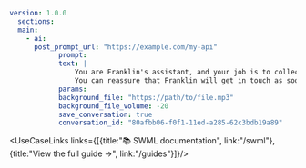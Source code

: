 ```yaml
version: 1.0.0
  sections:
  main:
    - ai:
      post_prompt_url: "https://example.com/my-api"
            prompt:
            text: |
                You are Franklin's assistant, and your job is to collect messages for him over the phone.
                You can reassure that Franklin will get in touch as soon as possible.
            params:
            background_file: "https://path/to/file.mp3"
            background_file_volume: -20
            save_conversation: true
            conversation_id: "80afbb06-f0f1-11ed-a285-62c3bdb19a89"
```


<UseCaseLinks links={[{title:"📚 SWML documentation", link:"/swml"}, {title:"View the full guide →", link:"/guides"}]}/>
